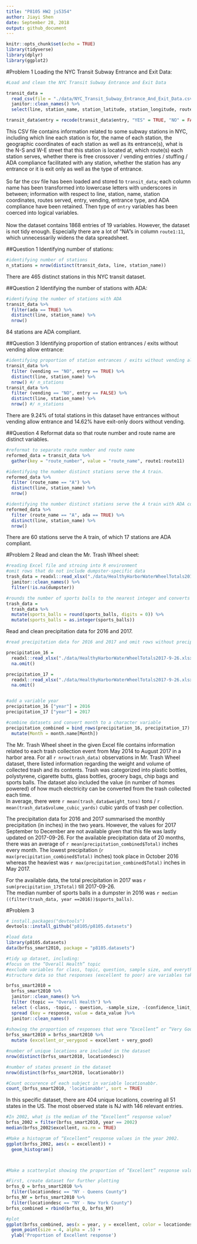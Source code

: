 ```yaml
---
title: "P8105 HW2 js5354"
author: Jiayi Shen
date: September 28, 2018
output: github_document
---
```


```r
knitr::opts_chunk$set(echo = TRUE)
library(tidyverse)
library(dplyr)
library(ggplot2)
```

#Problem 1
Loading the NYC Transit Subway Entrance and Exit Data:

```r

#Load and clean the NYC Transit Subway Entrance and Exit Data

transit_data = 
  read_csv(file = "./data/NYC_Transit_Subway_Entrance_And_Exit_Data.csv") %>% 
  janitor::clean_names() %>% 
  select(line, station_name, station_latitude, station_longitude, route1:route11, entry, vending, entrance_type, ada)

transit_data$entry = recode(transit_data$entry, "YES" = TRUE, "NO" = FALSE)

```

This CSV file contains information related to some subway stations in NYC, including which line each station is for, the name of each station, the geographic coordinates of each station as well as its entrance(s), what is the N-S and W-E street that this station is located at, which route(s) each station serves, whether there is free crossover / vending entries / stuffing / ADA compliance facilitated with any station, whether the station has any entrance or it is exit only as well as the type of entrance. \
\
So far the csv file has been loaded and stored to `transit_data`; each column name has been transformed into lowercase letters with underscores in between; information with respect to line, station, name, station coordinates, routes served, entry, vending, entrance type, and ADA compliance have been retained. Then type of `entry` variables has been coerced into logical variables.\
\
Now the dataset contains 1868 entries of 19 variables. However, the dataset is not tidy enough. Especially there are a lot of "NA"s in column `route1:11`, which unnecessarily widens the data spreadsheet.

##Question 1
Identifying number of stations:
```r
#identifying number of stations
n_stations = nrow(distinct(transit_data, line, station_name))
```
There are 465 distinct stations in this NYC transit dataset. 


##Question 2
Identifying the number of stations with ADA:
```r
#identifying the number of stations with ADA
transit_data %>% 
  filter(ada == TRUE) %>% 
  distinct(line, station_name) %>% 
  nrow()
```
84 stations are ADA compliant. 

##Question 3
Identifying proportion of station entrances / exits without vending allow entrance:
```r
#identifying proportion of station entrances / exits without vending allow entrance
transit_data %>% 
  filter (vending == "NO", entry == TRUE) %>% 
  distinct(line, station_name) %>% 
  nrow() #/ n_stations
transit_data %>% 
  filter (vending == "NO", entry == FALSE) %>% 
  distinct(line, station_name) %>% 
  nrow() #/ n_stations
```
There are 9.24% of total stations in this dataset have entrances without vending allow entrance and 14.62% have exit-only doors without vending.


##Question 4
Reformat data so that route number and route name are distinct variables.
```r

#reformat to separate route number and route name
reformed_data = transit_data %>% 
  gather(key = "route_number", value = "route_name", route1:route11)

#identifying the number distinct stations serve the A train.
reformed_data %>% 
  filter (route_name == "A") %>% 
  distinct(line, station_name) %>% 
  nrow() 

#identifying the number distinct stations serve the A train with ADA compliance.
reformed_data %>% 
  filter (route_name == "A", ada == TRUE) %>% 
  distinct(line, station_name) %>% 
  nrow() 
```
There are 60 stations serve the A train, of which 17 stations are ADA compliant.

#Problem 2
Read and clean the Mr. Trash Wheel sheet:
```r

#reading Excel file and stroing into R environment
#omit rows that do not include dumpster-specific data
trash_data = readxl::read_xlsx("./data/HealthyHarborWaterWheelTotals2017-9-26.xlsx", range = "Mr. Trash Wheel!A2:N258") %>% 
  janitor::clean_names() %>% 
  filter(!is.na(dumpster))

#rounds the number of sports balls to the nearest integer and converts the result to an integer variable 
trash_data =
  trash_data %>% 
  mutate(sports_balls = round(sports_balls, digits = 0)) %>% 
  mutate(sports_balls = as.integer(sports_balls))
```

Read and clean precipitation data for 2016 and 2017. 
```r

#read precipitation data for 2016 and 2017 and omit rows without precipitation data

precipitation_16 = 
  readxl::read_xlsx("./data/HealthyHarborWaterWheelTotals2017-9-26.xlsx", range = "2016 Precipitation!A2:B14") %>% 
  na.omit() 

precipitation_17 = 
  readxl::read_xlsx("./data/HealthyHarborWaterWheelTotals2017-9-26.xlsx", range = "2017 Precipitation!A2:B14") %>% 
  na.omit()


#add a variable year
precipitation_16 ["year"] = 2016
precipitation_17 ["year"] = 2017

#combine datasets and convert month to a character variable
precipitation_combined = bind_rows(precipitation_16, precipitation_17) %>% 
  mutate(Month = month.name[Month])

```

The Mr. Trash Wheel sheet in the given Excel file contains information related to each trash collection event from May 2014 to August 2017 in a harbor area. For all `r nrow(trash_data)` observations in Mr. Trash Wheel dataset, there listed information regarding the weight and volume of collected trash and its contents. Trash was categorized into plastic bottles, polystyrene, cigarette butts, glass bottles, grocery bags, chip bags and sports balls. The dataset also included the value (in number of homes powered) of how much electricity can be converted from the trash collected each time. \
In average, there were `r mean(trash_data$weight_tons)` tons / `r mean(trash_data$volume_cubic_yards)` cubic yards of trash per collection. \

The precipitation data for 2016 and 2017 summarised the monthly precipitation (in inches) in the two years. However, the values for 2017 September to December are not available given that this file was lastly updated on 2017-09-26. For the available precipitation data of 20 months, there was an average of `r mean(precipitation_combined$Total) ` inches every month. The lowest precipitation (`r max(precipitation_combined$Total)` inches) took place in October 2016  whereas the heaviest was `r max(precipitation_combined$Total)` inches in May 2017. \ 

For the available data, the total precipitation in 2017 was `r sum(precipitation_17$Total)` till 2017-09-26.\
The median number of sports balls in a dumpster in 2016 was `r median ((filter(trash_data, year ==2016))$sports_balls)`.


#Problem 3

```r
# install.packages("devtools")
devtools::install_github("p8105/p8105.datasets")

#load data
library(p8105.datasets)
data(brfss_smart2010, package = "p8105.datasets")

#tidy up dataset, including:
#focus on the “Overall Health” topic
#exclude variables for class, topic, question, sample size, and everything from lower confidence limit to GeoLocation
#structure data so that responses (excellent to poor) are variables taking the value of Data_value

brfss_smart2010 = 
  brfss_smart2010 %>% 
  janitor::clean_names() %>% 
  filter (topic == "Overall Health") %>% 
  select (-class, -topic, - question, -sample_size, -(confidence_limit_low:geo_location)) %>% 
  spread (key = response, value = data_value )%>% 
  janitor::clean_names()
  
#showing the proportion of responses that were “Excellent” or “Very Good”
brfss_smart2010 = brfss_smart2010 %>% 
  mutate (excellent_or_verygood = excellent + very_good)
```

```r
#number of unique locations are included in the dataset
nrow(distinct(brfss_smart2010, locationdesc))

#number of states present in the dataset
nrow(distinct(brfss_smart2010, locationabbr))

#Count occurence of each subject in variable locationabbr. 
count_(brfss_smart2010, 'locationabbr', sort = TRUE)
```

In this specific dataset, there are 404 unique locations, covering all 51 states in the US. The most observed state is NJ with 146 relevant entries. \

```r
#In 2002, what is the median of the “Excellent” response value?
brfss_2002 = filter(brfss_smart2010, year == 2002)
median(brfss_2002$excellent, na.rm = TRUE)

#Make a histogram of “Excellent” response values in the year 2002.
ggplot(brfss_2002, aes(x = excellent)) + 
  geom_histogram()



#Make a scatterplot showing the proportion of “Excellent” response values in New York County and Queens County in each year from 2002 to 2010.

#First, create dataset for further plotting
brfss_Q = brfss_smart2010 %>% 
  filter(locationdesc == "NY - Queens County")
brfss_NY = brfss_smart2010 %>% 
  filter(locationdesc == "NY - New York County")
brfss_combined = rbind(brfss_Q, brfss_NY)

#plot
ggplot(brfss_combined, aes(x = year, y = excellent, color = locationdesc)) +
  geom_point(size = 4, alpha = .5) +
  ylab('Proportion of Excellent response')

```

